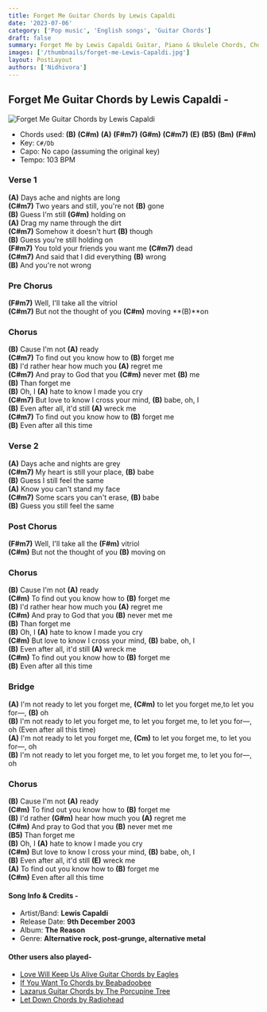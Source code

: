 ```yaml
---
title: Forget Me Guitar Chords by Lewis Capaldi
date: '2023-07-06'
category: ['Pop music', 'English songs', 'Guitar Chords']
draft: false
summary: Forget Me by Lewis Capaldi Guitar, Piano & Ukulele Chords, Chords used - (B) (C#m) (A) (F#m7) (G#m) (C#m7) (E) (B5) (Bm) (F#m) Capo - No Capo , Key - C# Major
images: ['/thumbnails/forget-me-Lewis-Capaldi.jpg']
layout: PostLayout
authors: ['Nidhivora']
---
```


## Forget Me Guitar Chords by Lewis Capaldi -

![Forget Me Guitar Chords by Lewis Capaldi](/thumbnails/forget-me-Lewis-Capaldi.jpg)

- Chords used: **(B)** **(C#m)** **(A)** **(F#m7)** **(G#m)** **(C#m7)** **(E)** **(B5)** **(Bm)** **(F#m)**
- Key: `C#/Db`
- Capo: No capo (assuming the original key)
- Tempo: 103 BPM

### Verse 1

**(A)** Days ache and nights are long \
**(C#m7)** Two years and still, you're not **(B)** gone \
**(B)** Guess I'm still **(G#m)** holding on \
**(A)** Drag my name through the dirt \
**(C#m7)** Somehow it doesn't hurt **(B)** though \
**(B)** Guess you're still holding on \
**(F#m7)** You told your friends you want me **(C#m7)** dead \
**(C#m7)** And said that I did everything **(B)** wrong \
**(B)** And you're not wrong

### Pre Chorus

**(F#m7)** Well, I'll take all the vitriol \
**(C#m7)** But not the thought of you **(C#m)** moving **(B)**on

### Chorus

**(B)** Cause I'm not **(A)** ready \
**(C#m7)** To find out you know how to **(B)** forget me \
**(B)** I'd rather hear how much you **(A)** regret me \
**(C#m7)** And pray to God that you **(C#m)** never met **(B)** me \
**(B)** Than forget me \
**(B)** Oh, I **(A)** hate to know I made you cry \
**(C#m7)** But love to know I cross your mind, **(B)** babe, oh, I \
**(B)** Even aftеr all, it'd still **(A)** wreck me \
**(C#m7)** To find out you know how to **(B)** forget mе \
**(B)** Even after all this time

### Verse 2

**(A)** Days ache and nights are grey \
**(C#m7)** My heart is still your place, **(B)** babe \
**(B)** Guess I still feel the same \
**(A)** Know you can't stand my face \
**(C#m7)** Some scars you can't erase, **(B)** babe \
**(B)** Guess you still feel the same

### Post Chorus

**(F#m7)** Well, I'll take all the **(F#m)** vitriol \
**(C#m)** But not the thought of you **(B)** moving on

### Chorus

**(B)** Cause I'm not **(A)** ready \
**(C#m)** To find out you know how to **(B)** forget me \
**(B)** I'd rather hear how much you **(A)** regret me \
**(C#m)** And pray to God that you **(B)** never met me \
**(B)** Than forget me \
**(B)** Oh, I **(A)** hate to know I made you cry \
**(C#m)** But love to know I cross your mind, **(B)** babe, oh, I \
**(B)** Even aftеr all, it'd still **(A)** wreck me \
**(C#m)** To find out you know how to **(B)** forget mе \
**(B)** Even after all this time

### Bridge

**(A)** I'm not ready to let you forget me, **(C#m)** to let you forget me,to let you for—, **(B)** oh \
**(B)** I'm not ready to let you forget me, to let you forget me, to let you for—, oh (Even after all this time) \
**(A)** I'm not ready to let you forget me, **(Cm)** to let you forget me, to let you for—, oh \
**(B)** I'm not ready to let you forget me, to let you forget me, to let you for—, oh

### Chorus

**(B)** Cause I'm not **(A)** ready \
**(C#m)** To find out you know how to **(B)** forget me \
**(B)** I'd rather **(G#m)** hear how much you **(A)** regret me \
**(C#m)** And pray to God that you **(B)** never met me \
**(B5)** Than forget me \
**(B)** Oh, I **(A)** hate to know I made you cry \
**(C#m)** But love to know I cross your mind, **(B)** babe, oh, I \
**(B)** Even aftеr all, it'd still **(E)** wreck me \
**(A)** To find out you know how to **(B)** forget me \
**(C#m)** Even after all this time

#### Song Info & Credits -

- Artist/Band: **Lewis Capaldi**
- Release Date: **9th December 2003**
- Album: **The Reason**
- Genre: **Alternative rock, post-grunge, alternative metal**

#### Other users also played- 

- [Love Will Keep Us Alive Guitar Chords by Eagles](https://www.chordsco.com/chords/love-will-keep-us-alive-guitar-chords-by-eagles-chordsco)
- [If You Want To Chords by Beabadoobee](https://www.chordsco.com/chords/if-you-want-to-chords-by-beabadoobee)
- [Lazarus Guitar Chords by The Porcupine Tree](https://www.chordsco.com/chords/lazarus-guitar-chords-by-the-porcupine-tree)
- [Let Down Chords by Radiohead](https://www.chordsco.com/chords/let-down-chords-by-radiohead)
